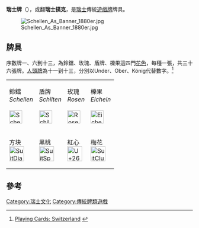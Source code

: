 '''瑞士牌'''（{{lang|de|Schweizer Blatt}}），或翻'''瑞士撲克'''，是[[瑞士|瑞士]]傳統[[遊戲牌|遊戲牌]]牌具。

[[File:Schellen_As_Banner_1880er.jpg|thumb]]

==牌具==

序數牌一、六到十三，為鈴鐺、玫瑰、盾牌、櫟果這四門[[花色|花色]]，每種一張，共三十六張牌。[[人頭牌|人頭牌]]為十一到十三，分別以Under、Ober、König代替數字。<ref>[http://www.gamesmuseum.uwaterloo.ca/VirtualExhibits/Playing%20Cards/decks/swiss/index.html Playing Cards: Switzerland] {{webarchive|url=https://web.archive.org/web/20150728074022/http://www.gamesmuseum.uwaterloo.ca/VirtualExhibits/Playing%20Cards/decks/swiss/index.html |date=2015-07-28 }}</ref>

{|class="wikitable"
|- valign="top"
|鈴鐺<br/> ''Schellen''<br/><br/>[[Image:SchellendeutschschweizerBlatt.svg|35x35px]]<br/>
|盾牌<br/> ''Schilten''<br/><br/>[[Image:SchiltendeutschschweizerBlatt.svg|35x35px]]<br/>
|玫瑰<br/> ''Rosen''<br/><br/>[[Image:RosendeutschschweizerBlatt.svg|35x35px]]<br/>
|櫟果<br/> ''Eicheln''<br/><br/>[[Image:EichelndeutschschweizerBlatt.svg|35x35px]]<br/>
|-
|方块<br/> [[Image:SuitDiamonds.svg|40x40px]]
|黑桃<br/> [[Image:SuitSpades.svg|40x40px]]
|紅心<br/> [[Image:U+2665.svg|40x40px]]
|梅花<br/> [[Image:SuitClubs.svg|40x40px]]
|}

==參考==
{{reflist}}

[[Category:瑞士文化|Category:瑞士文化]]
[[Category:傳統牌類遊戲|Category:傳統牌類遊戲]]